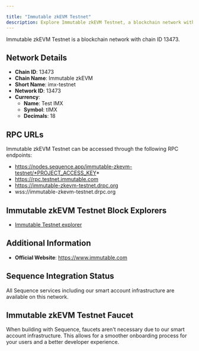 ```yaml
---

title: "Immutable zkEVM Testnet"
description: Explore Immutable zkEVM Testnet, a blockchain network with chain ID 13473. Learn about its native currency, Test IMX, and how to interact with the network.
---
```




Immutable zkEVM Testnet is a blockchain network with chain ID 13473.

## Network Details

- **Chain ID**: 13473
- **Chain Name**: Immutable zkEVM
- **Short Name**: imx-testnet
- **Network ID**: 13473
- **Currency**: 
  - **Name**: Test IMX
  - **Symbol**: tIMX
  - **Decimals**: 18

## RPC URLs

Immutable zkEVM Testnet can be accessed through the following RPC endpoints:

- https://nodes.sequence.app/immutable-zkevm-testnet/*PROJECT_ACCESS_KEY*
- https://rpc.testnet.immutable.com
- https://immutable-zkevm-testnet.drpc.org
- wss://immutable-zkevm-testnet.drpc.org

## Immutable zkEVM Testnet Block Explorers

- [Immutable Testnet explorer](https://explorer.testnet.immutable.com)

## Additional Information

- **Official Website**: https://www.immutable.com

## Sequence Integration Status

All Sequence services including our smart account infrastructure are available on this network.

## Immutable zkEVM Testnet Faucet

When building with Sequence, faucets aren't necessary due to our smart account infrastructure. This allows for a smoother onboarding process for your users and a better developer experience.
